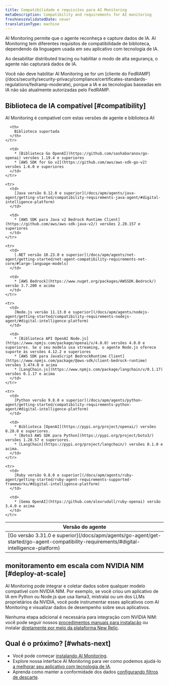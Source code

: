 ```yaml
---
title: Compatibilidade e requisitos para AI Monitoring
metaDescription: Compatibility and requirements for AI monitoring
freshnessValidatedDate: never
translationType: machine
---
```


AI Monitoring permite que o agente reconheça e capture dados de IA. AI Monitoring tem diferentes requisitos de compatibilidade de biblioteca, dependendo da linguagem usada em seu aplicativo com tecnologia de IA.

Ao desabilitar distributed tracing ou habilitar o modo de alta segurança, o agente não capturará dados de IA.

<Callout variant="important">
  Você não deve habilitar AI Monitoring se for um [cliente do FedRAMP](/docs/security/security-privacy/compliance/certificates-standards-regulations/fedramp-moderate), porque a IA e as tecnologias baseadas em IA não são atualmente autorizadas pelo FedRAMP.
</Callout>

## Biblioteca de IA compatível [#compatibility]

AI Monitoring é compatível com estas versões de agente e biblioteca AI:

<table>
  <thead>
    <tr>
      <th>
        Versão do agente
      </th>

      <th>
        Biblioteca suportada
      </th>
    </tr>
  </thead>

  <tbody>
    <tr>
      <td>
        [Go versão 3.31.0 e superior](/docs/apm/agents/go-agent/get-started/go-agent-compatibility-requirements/#digital-intelligence-platform)
      </td>

      <td>
        * [Biblioteca Go OpenAI](https://github.com/sashabaranov/go-openai) versões 1.19.4 e superiores
        * [AWS SDK for Go v2](https://github.com/aws/aws-sdk-go-v2) versões 1.6.0 e superiores
      </td>
    </tr>

    <tr>
      <td>
        [Java versão 8.12.0 e superior](/docs/apm/agents/java-agent/getting-started/compatibility-requirements-java-agent/#digital-intelligence-platform)
      </td>

      <td>
        * [AWS SDK para Java v2 Bedrock Runtime Client](https://github.com/aws/aws-sdk-java-v2/) versões 2.20.157 e superiores
      </td>
    </tr>

    <tr>
      <td>
        [.NET versão 10.23.0 e superior](/docs/apm/agents/net-agent/getting-started/net-agent-compatibility-requirements-net-core/#large-language-models)
      </td>

      <td>
        * [AWS Bedrock](https://www.nuget.org/packages/AWSSDK.Bedrock/) versão 3.7.200 e acima
      </td>
    </tr>

    <tr>
      <td>
        [Node.js versão 11.13.0 e superior](/docs/apm/agents/nodejs-agent/getting-started/compatibility-requirements-nodejs-agent/#digital-intelligence-platform)
      </td>

      <td>
        * [Biblioteca API OpenAI Node.js](https://www.npmjs.com/package/openai/v/4.0.0) versões 4.0.0 e superiores. Se o seu modelo usa streaming, o agente Node.js oferece suporte às versões 4.12.2 e superiores
        * [AWS SDK para JavaScript BedrockRuntime Client](https://www.npmjs.com/package/@aws-sdk/client-bedrock-runtime) versões 3.474.0 e acima
        * [LangChain.js](https://www.npmjs.com/package/langchain/v/0.1.17) versões 0.1.17 e acima
      </td>
    </tr>

    <tr>
      <td>
        [Python versão 9.8.0 e superior](/docs/apm/agents/python-agent/getting-started/compatibility-requirements-python-agent/#digital-intelligence-platform)
      </td>

      <td>
        * Biblioteca [OpenAI](https://pypi.org/project/openai/) versões 0.28.0 e superiores.
        * [Boto3 AWS SDK para Python](https://pypi.org/project/boto3/) versões 1.28.57 e superiores.
        * [LangChain](https://pypi.org/project/langchain/) versões 0.1.0 e acima.
      </td>
    </tr>

    <tr>
      <td>
        [Ruby versão 9.8.0 e superior](/docs/apm/agents/ruby-agent/getting-started/ruby-agent-requirements-supported-frameworks/#digital-intelligence-platform)
      </td>

      <td>
        * [Gema OpenAI](https://github.com/alexrudall/ruby-openai) versão 3.4.0 e acima
      </td>
    </tr>
  </tbody>
</table>

## monitoramento em escala com NVIDIA NIM [#deploy-at-scale]

AI Monitoring pode integrar e coletar dados sobre qualquer modelo compatível com NVIDIA NIM. Por exemplo, se você criou um aplicativo de IA em Python ou Node.js que usa llama3, mistralai ou um dos LLMs proprietários da NVIDIA, você pode instrumentar esses aplicativos com AI Monitoring e visualizar dados de desempenho sobre seus aplicativos.

Nenhuma etapa adicional é necessária para integração com NVIDIA NIM: você pode seguir nossos [procedimentos manuais para instalação](/install/ai-monitoring) ou instalar [diretamente por meio da plataforma New Relic](https://onenr.io/0VRVNLqavRa).

## Qual é o próximo? [#whats-next]

* Você pode começar [instalando AI Monitoring](/install/ai-monitoring).
* Explore nossa interface AI Monitoring para ver como podemos ajudá-lo [a melhorar seu aplicativo com tecnologia de IA](/docs/ai-monitoring/view-ai-data).
* Aprenda como manter a conformidade dos dados [configurando filtros de descarte](/docs/ai-monitoring/drop-sensitive-data).
